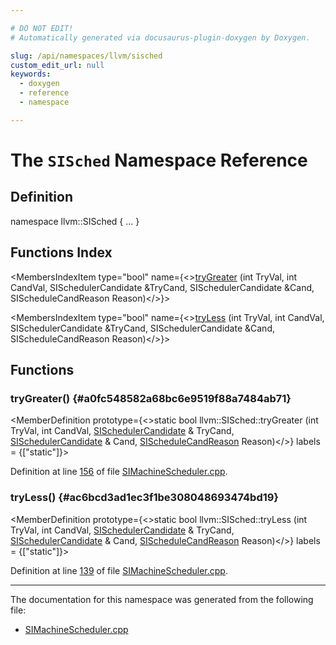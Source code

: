 ```yaml
---

# DO NOT EDIT!
# Automatically generated via docusaurus-plugin-doxygen by Doxygen.

slug: /api/namespaces/llvm/sisched
custom_edit_url: null
keywords:
  - doxygen
  - reference
  - namespace

---
```





# The `SISched` Namespace Reference

<DoxygenPage pluginConfig={pluginConfig}>



## Definition

<CodeBlock>namespace llvm::SISched &#123; ... &#125;</CodeBlock>

## Functions Index

<MembersIndex>

<MembersIndexItem
  type="bool"
  name={<><a href="#a0fc548582a68bc6e9519f88a7484ab71">tryGreater</a> (int TryVal, int CandVal, SISchedulerCandidate &amp;TryCand, SISchedulerCandidate &amp;Cand, SIScheduleCandReason Reason)</>}>
</MembersIndexItem>

<MembersIndexItem
  type="bool"
  name={<><a href="#ac6bcd3ad1ec3f1be308048693474bd19">tryLess</a> (int TryVal, int CandVal, SISchedulerCandidate &amp;TryCand, SISchedulerCandidate &amp;Cand, SIScheduleCandReason Reason)</>}>
</MembersIndexItem>

</MembersIndex>


<SectionDefinition>

## Functions

### tryGreater() {#a0fc548582a68bc6e9519f88a7484ab71}

<MemberDefinition
  prototype={<>static bool llvm::SISched::tryGreater (int TryVal, int CandVal, <a href="/docs/api/structs/llvm/sischedulercandidate">SISchedulerCandidate</a> &amp; TryCand, <a href="/docs/api/structs/llvm/sischedulercandidate">SISchedulerCandidate</a> &amp; Cand, <a href="/docs/api/namespaces/llvm/#a1eb5609345b906d024fbf9e4bc1adc06">SIScheduleCandReason</a> Reason)</>}
  labels = {["static"]}>

Definition at line <a href="/docs/api/files/lib/lib/target/lib/target/amdgpu/simachinescheduler-cpp/#l00156">156</a> of file <a href="/docs/api/files/lib/lib/target/lib/target/amdgpu/simachinescheduler-cpp">SIMachineScheduler.cpp</a>.
</MemberDefinition>

### tryLess() {#ac6bcd3ad1ec3f1be308048693474bd19}

<MemberDefinition
  prototype={<>static bool llvm::SISched::tryLess (int TryVal, int CandVal, <a href="/docs/api/structs/llvm/sischedulercandidate">SISchedulerCandidate</a> &amp; TryCand, <a href="/docs/api/structs/llvm/sischedulercandidate">SISchedulerCandidate</a> &amp; Cand, <a href="/docs/api/namespaces/llvm/#a1eb5609345b906d024fbf9e4bc1adc06">SIScheduleCandReason</a> Reason)</>}
  labels = {["static"]}>

Definition at line <a href="/docs/api/files/lib/lib/target/lib/target/amdgpu/simachinescheduler-cpp/#l00139">139</a> of file <a href="/docs/api/files/lib/lib/target/lib/target/amdgpu/simachinescheduler-cpp">SIMachineScheduler.cpp</a>.
</MemberDefinition>

</SectionDefinition>

<hr/>

The documentation for this namespace was generated from the following file:

<ul>
<li><a href="/docs/api/files/lib/lib/target/lib/target/amdgpu/simachinescheduler-cpp">SIMachineScheduler.cpp</a></li>
</ul>

</DoxygenPage>
